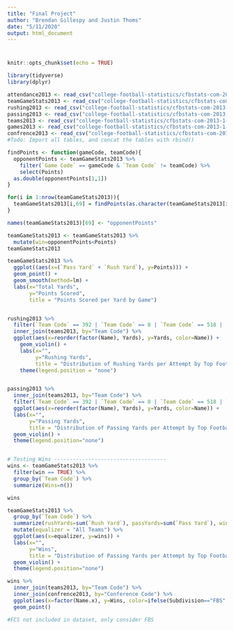 ---
title: "Final Project"
author: "Brendan Gillespy and Justin Thoms"
date: "5/11/2020"
output: html_document
---

#

```{r setup, include=FALSE}
knitr::opts_chunk$set(echo = TRUE)
```

```{r libraries, message=FALSE}
library(tidyverse)
library(dplyr)
```


```{r tables, message=FALSE}
attendance2013 <- read_csv("college-football-statistics/cfbstats-com-2013-1-5-20/game-statistics.csv")
teamGameStats2013 <- read_csv("college-football-statistics/cfbstats-com-2013-1-5-20/team-game-statistics.csv")
rushing2013 <- read_csv("college-football-statistics/cfbstats-com-2013-1-5-20/rush.csv")
passing2013 <- read_csv("college-football-statistics/cfbstats-com-2013-1-5-20/pass.csv")
teams2013 <- read_csv("college-football-statistics/cfbstats-com-2013-1-5-20/team.csv")
games2013 <- read_csv("college-football-statistics/cfbstats-com-2013-1-5-20/game.csv")
confrence2013 <- read_csv("college-football-statistics/cfbstats-com-2013-1-5-20/conference.csv")
#Todo: Import all tables, and concat the tables with rbind()
```   

```{r addWinsCol}

findPoints <- function(gameCode, teamCode){
  opponentPoints <- teamGameStats2013 %>%
    filter(`Game Code` == gameCode & `Team Code` != teamCode) %>%
    select(Points)
  as.double(opponentPoints[1,1])
}

for(i in 1:nrow(teamGameStats2013)){
  teamGameStats2013[i,69] = findPoints(as.character(teamGameStats2013[i,2]), as.double(teamGameStats2013[i,1]))
}

names(teamGameStats2013)[69] <- "opponentPoints"

teamGameStats2013 <- teamGameStats2013 %>%
  mutate(win=opponentPoints<Points)
teamGameStats2013
```

```{r graph}

teamGameStats2013 %>%
  ggplot((aes(x=(`Pass Yard` + `Rush Yard`), y=Points))) +
  geom_point() +
  geom_smooth(method=lm) +
  labs(x="Total Yards",
       y="Points Scored",
       title = "Points Scored per Yard by Game")


rushing2013 %>%
  filter(`Team Code` == 392 | `Team Code` == 8 | `Team Code` == 518 | `Team Code` == 147 | `Team Code` == 365 | `Team Code` == 522) %>%
  inner_join(teams2013, by="Team Code") %>%
  ggplot(aes(x=reorder(factor(Name), Yards), y=Yards, color=Name)) +
    geom_violin() +
    labs(x="",
         y="Rushing Yards",
         title = "Distribution of Rushing Yards per Attempt by Top Football Schools") +
    theme(legend.position = "none")


passing2013 %>%
  inner_join(teams2013, by="Team Code") %>%
  filter(`Team Code` == 392 | `Team Code` == 8 | `Team Code` == 518 | `Team Code` == 147 | `Team Code` == 365 | `Team Code` == 522) %>%
  ggplot(aes(x=reorder(factor(Name), Yards), y=Yards, color=Name)) + 
  labs(x="",
       y="Passing Yards",
       title = "Distribution of Passing Yards per Attempt by Top Football Schools") + 
  geom_violin() + 
  theme(legend.position="none")


# Testing Wins ------------------------------------
wins <- teamGameStats2013 %>%
  filter(win == TRUE) %>%
  group_by(`Team Code`) %>%
  summarize(Wins=n())

wins

teamGameStats2013 %>%
  group_by(`Team Code`) %>%
  summarize(rushYards=sum(`Rush Yard`), passYards=sum(`Pass Yard`), wins=sum(win)) %>%
  mutate(equalizer = "All Teams") %>%
  ggplot(aes(x=equalizer, y=wins)) + 
  labs(x="",
       y="Wins",
       title = "Distribution of Passing Yards per Attempt by Top Football Schools") + 
  geom_violin() + 
  theme(legend.position="none")

wins %>%
  inner_join(teams2013, by="Team Code") %>%
  inner_join(confrence2013, by="Conference Code") %>%
  ggplot(aes(x=factor(Name.x), y=Wins, color=ifelse(Subdivision=="FBS", "FBS", "FCS"))) +
  geom_point()

#FCS not included in dataset, only consider FBS

```